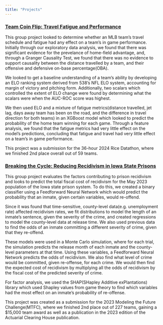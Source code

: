 ```yaml
---
title: "Projects"
---
```


### [Team Coin Flip: Travel Fatigue and Performance](https://devpost.com/software/team-coin-flip-travel-fatigue-and-performance)

This group project looked to determine whether an MLB team's travel schedule and fatigue had any effect on a team's in game performance. Initially through our exploratory data analysis, we found that there was significant evidence for the prevelance of home-field advantage, and, through a Granger Causality Test, we found that there was no evidence to support causality between the distance travelled by a team, and their offensive and defensive on-base percentage(OBA).

We looked to get a baseline understanding of a team's ability by developing an ELO ranking system derived from 538's NFL ELO system, accounting for margin of victory and pitching form. Additionally, two scalars which controlled the extent of ELO change were found by determining what the scalars were when the AUC-ROC score was highest.

We then used ELO and a mixture of fatigue metrics(distance travelled, jet lag, days away team has been on the road, and the difference in travel direction for both teams) in an XGBoost model which looked to predict the probability of the home team winning for each game. Through a feature analysis, we found that the fatigue metrics had very little effect on the model's predictions, concluding that fatigue and travel had very little effect on a team's in game performance.

This project was a submission for the 36-hour 2024 Rice Datathon, where we finished 2nd place overall out of 59 teams.

### [Breaking the Cycle: Reducing Recidivism in Iowa State Prisons](https://www.soa.org/49c692/globalassets/assets/files/static-pages/research/arch/2023/arch-2023-2-breaking-the-cycle-reducing-recidivism.pdf)

This group project evaluates the factors contributing to prison recidivism and looks to predict the total fiscal cost of recidivism for the May 2023 population of the Iowa state prison system. To do this, we created a binary classifier using a Feedforward Neural Network which would predict the probability that an inmate, given certain variables, would re-offend.

Since it was found that time-sensitive, county-level data(e.g. unemployment rate) affected recidivism rates, we fit distributions to model the length of an inmate's sentence, given the severity of the crime, and created regressions to model the county-level data at release time. We also used previous data to find the odds of an inmate committing a different severity of crime, given that they re-offend.

These models were used in a Monte Carlo simulation, where for each trial, the simulation predicts the release month of each inmate and the county-level parameters at that time. Using these variables, a Feedforward Neural Network predicts the odds of recidivism. We also find what level of crime would be committed, given re-offense, for each crime. We would then find the expected cost of recidivism by multiplying all the odds of recidivism by the fiscal cost of the predicted severity of crime.

For factor analysis, we used the SHAP(SHapley Additive exPlantations) library which used Shapley values from game theory to find which variables had the most effect on an inmate's probability of re-offense.

This project was created as a submission for the 2023 Modeling the Future Challenge(MTFC), where we finished 2nd place out of 227 teams, gaining a \$15,000 team award as well as a publication in the 2023 edition of the Actuarial Clearing House publication.
